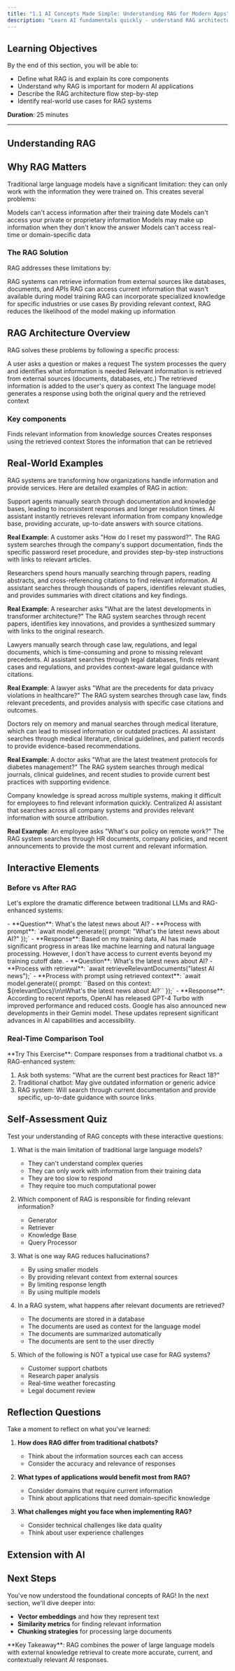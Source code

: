 ```yaml
---
title: "1.1 AI Concepts Made Simple: Understanding RAG for Modern Apps"
description: "Learn AI fundamentals quickly - understand RAG architecture, why it matters for modern applications, and how to build intelligent AI systems. Perfect for beginners with no AI experience."
---
```



## Learning Objectives

By the end of this section, you will be able to:

- Define what RAG is and explain its core components
- Understand why RAG is important for modern AI applications
- Describe the RAG architecture flow step-by-step
- Identify real-world use cases for RAG systems

<Info>**Duration**: 25 minutes</Info>

---

## Understanding RAG

<WhatIsRag />

## Why RAG Matters

Traditional large language models have a significant limitation: they can only work with the information they were trained on. This creates several problems:

<Columns cols={2}>
  <Card title="Knowledge Cutoff" icon="calendar">
    Models can't access information after their training date
  </Card>
  <Card title="No Personal Data" icon="user">
    Models can't access your private or proprietary information
  </Card>
</Columns>
<Columns cols={2}>
  <Card title="Hallucinations" icon="cloud">
    Models may make up information when they don't know the answer
  </Card>
  <Card title="Limited Context" icon="database">
    Models can't access real-time or domain-specific data
  </Card>
</Columns>

### The RAG Solution

RAG addresses these limitations by:

<Steps>
  <Step title="External Knowledge Access">
    RAG systems can retrieve information from external sources like databases,
    documents, and APIs
  </Step>
  <Step title="Real-time Information">
    RAG can access current information that wasn't available during model
    training
  </Step>
  <Step title="Domain-specific Knowledge">
    RAG can incorporate specialized knowledge for specific industries or use
    cases
  </Step>
  <Step title="Reduced Hallucinations">
    By providing relevant context, RAG reduces the likelihood of the model
    making up information
  </Step>
</Steps>

## RAG Architecture Overview

RAG solves these problems by following a specific process:

<Steps>
  <Step title="User Query">A user asks a question or makes a request</Step>
  <Step title="Query Processing">
    The system processes the query and identifies what information is needed
  </Step>
  <Step title="Information Retrieval">
    Relevant information is retrieved from external sources (documents,
    databases, etc.)
  </Step>
  <Step title="Context Augmentation">
    The retrieved information is added to the user's query as context
  </Step>
  <Step title="Response Generation">
    The language model generates a response using both the original query and
    the retrieved context
  </Step>
</Steps>

<MDXImage
  srcLight="/images/rag-architecture-light.png"
  srcDark="/images/rag-architecture-dark.png"
  width={800}
  height={400}
  alt="RAG Architecture Flow Diagram"
/>

### Key components

<Columns cols={3}>
  <Card title="Retriever" icon="folder-search">
    Finds relevant information from knowledge sources
  </Card>
  <Card title="Generator" icon="bot">
    Creates responses using the retrieved context
  </Card>
  <Card title="Knowledge Base" icon="database">
    Stores the information that can be retrieved
  </Card>
</Columns>

## Real-World Examples

RAG systems are transforming how organizations handle information and provide services. Here are detailed examples of RAG in action:

<AccordionGroup>
<Accordion title="Customer Support & Help Desks">
<Columns cols={2}>
  <Card title="Traditional Approach" icon="user">
    Support agents manually search through documentation and knowledge bases,
    leading to inconsistent responses and longer resolution times.
  </Card>
  <Card title="RAG-Enhanced Support" icon="books">
    AI assistant instantly retrieves relevant information from company knowledge
    base, providing accurate, up-to-date answers with source citations.
  </Card>
</Columns>

**Real Example**: A customer asks "How do I reset my password?". The RAG system searches through the company's support documentation, finds the specific password reset procedure, and provides step-by-step instructions with links to relevant articles.

</Accordion>

<Accordion title="Research & Academic Applications">
<Columns cols={2}>
  <Card title="Manual Research" icon="search">
    Researchers spend hours manually searching through papers, reading
    abstracts, and cross-referencing citations to find relevant information.
  </Card>
  <Card title="RAG Research Assistant" icon="book">
    AI assistant searches through thousands of papers, identifies relevant
    studies, and provides summaries with direct citations and key findings.
  </Card>
</Columns>

**Real Example**: A researcher asks "What are the latest developments in transformer architecture?" The RAG system searches through recent papers, identifies key innovations, and provides a synthesized summary with links to the original research.

</Accordion>

<Accordion title="Legal & Compliance">
<Columns cols={2}>
  <Card title="Manual Document Review" icon="file-text">
    Lawyers manually search through case law, regulations, and legal documents,
    which is time-consuming and prone to missing relevant precedents.
  </Card>
  <Card title="RAG Legal Assistant" icon="scale">
    AI assistant searches through legal databases, finds relevant cases and
    regulations, and provides context-aware legal guidance with citations.
  </Card>
</Columns>

**Real Example**: A lawyer asks "What are the precedents for data privacy violations in healthcare?" The RAG system searches through case law, finds relevant precedents, and provides analysis with specific case citations and outcomes.

</Accordion>

<Accordion title="Healthcare & Medical">
<Columns cols={2}>
  <Card title="Traditional Diagnosis" icon="stethoscope">
    Doctors rely on memory and manual searches through medical literature, which
    can lead to missed information or outdated practices.
  </Card>
  <Card title="RAG Medical Assistant" icon="heart">
    AI assistant searches through medical literature, clinical guidelines, and
    patient records to provide evidence-based recommendations.
  </Card>
</Columns>

**Real Example**: A doctor asks "What are the latest treatment protocols for diabetes management?" The RAG system searches through medical journals, clinical guidelines, and recent studies to provide current best practices with supporting evidence.

</Accordion>

<Accordion title="Enterprise Knowledge Management">
<Columns cols={2}>
  <Card title="Scattered Information" icon="folder">
    Company knowledge is spread across multiple systems, making it difficult for
    employees to find relevant information quickly.
  </Card>
  <Card title="RAG Knowledge Hub" icon="database">
    Centralized AI assistant that searches across all company systems and
    provides relevant information with source attribution.
  </Card>
</Columns>

**Real Example**: An employee asks "What's our policy on remote work?" The RAG system searches through HR documents, company policies, and recent announcements to provide the most current and relevant information.

</Accordion>
</AccordionGroup>

## Interactive Elements

### Before vs After RAG

Let's explore the dramatic difference between traditional LLMs and RAG-enhanced systems:

<Columns cols={2}>
  <Card title="Traditional LLM Response">
    - **Question**: What's the latest news about AI?
    - **Process with prompt**: `await model.generate({ prompt: "What's the latest news about AI?" });`
    - **Response**: Based on my training data, AI has made significant progress in areas like machine learning and natural language processing. However, I don't have access to current events beyond my training cutoff date.
  </Card>
  <Card title="RAG-Enhanced Response">
    - **Question**: What's the latest news about AI?
    - **Process with retrieval**: `await retrieveRelevantDocuments("latest AI news");`
    - **Process with prompt using retrieved context**:  `await model.generate({ prompt: ``Based on this context: ${relevantDocs}\n\nWhat's the latest news about AI?`` });`
    - **Response**: According to recent reports, OpenAI has released GPT-4 Turbo with improved performance and reduced costs. Google has also announced new developments in their Gemini model. These updates represent significant advances in AI capabilities and accessibility.
  </Card>
</Columns>

### Real-Time Comparison Tool

<Check>
  **Try This Exercise**: Compare responses from a traditional chatbot vs. a RAG-enhanced system:

1. Ask both systems: "What are the current best practices for React 18?"
2. Traditional chatbot: May give outdated information or generic advice
3. RAG system: Will search through current documentation and provide specific, up-to-date guidance with source links

</Check>

## Self-Assessment Quiz

Test your understanding of RAG concepts with these interactive questions:

1. What is the main limitation of traditional large language models?

   - They can't understand complex queries
   - They can only work with information from their training data
   - They are too slow to respond
   - They require too much computational power

2. Which component of RAG is responsible for finding relevant information?

   - Generator
   - Retriever
   - Knowledge Base
   - Query Processor

3. What is one way RAG reduces hallucinations?

   - By using smaller models
   - By providing relevant context from external sources
   - By limiting response length
   - By using multiple models

4. In a RAG system, what happens after relevant documents are retrieved?

   - The documents are stored in a database
   - The documents are used as context for the language model
   - The documents are summarized automatically
   - The documents are sent to the user directly

5. Which of the following is NOT a typical use case for RAG systems?
   - Customer support chatbots
   - Research paper analysis
   - Real-time weather forecasting
   - Legal document review

## Reflection Questions

Take a moment to reflect on what you've learned:

1. **How does RAG differ from traditional chatbots?**

   - Think about the information sources each can access
   - Consider the accuracy and relevance of responses

2. **What types of applications would benefit most from RAG?**

   - Consider domains that require current information
   - Think about applications that need domain-specific knowledge

3. **What challenges might you face when implementing RAG?**
   - Consider technical challenges like data quality
   - Think about user experience challenges

## Extension with AI

<AIPromptReflection
  question="Can I use RAG with private data (like company documents), and how secure is it?"
  chatgptButtonText="Ask ChatGPT"
  claudeButtonText="Ask Claude"
/>

## Next Steps

You've now understood the foundational concepts of RAG! In the next section, we'll dive deeper into:

- **Vector embeddings** and how they represent text
- **Similarity metrics** for finding relevant information
- **Chunking strategies** for processing large documents

<Info>
  **Key Takeaway**: RAG combines the power of large language models with
  external knowledge retrieval to create more accurate, current, and
  contextually relevant AI responses.
</Info>
